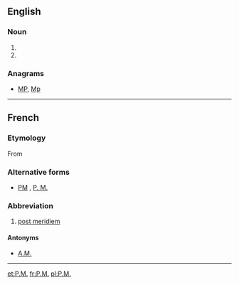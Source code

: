 {{also|PM|Pm|pm|P.M.|P. M.|p.m.|p. m.|.pm}}
==English==

===Noun===
{{en-noun|?}}

# {{alternative spelling of|p.m.|lang=en}}
# {{alternative spelling of|PM|lang=en}}

===Anagrams===
* [[MP#English|MP]], [[Mp#English|Mp]]

----
==French==
===Etymology===
From {{etyl|la|fr}} {{term|lang=la|post meridiem}}
===Alternative forms===
* [[PM]] , [[P. M.]]
===Abbreviation===
{{head|fr|abbreviation}}
# [[post meridiem]]
====Antonyms====
* {{sense|post meridiem}} [[A.M.]]
----
[[et:P.M.]]
[[fr:P.M.]]
[[pl:P.M.]]